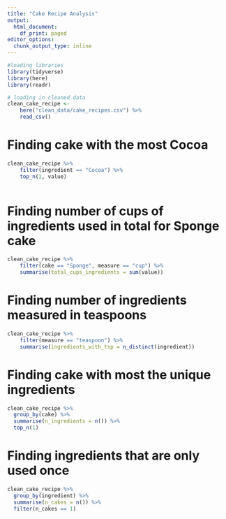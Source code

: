 ```yaml
---
title: "Cake Recipe Analysis"
output:
  html_document:
    df_print: paged
editor_options:
  chunk_output_type: inline
---
```


```r
#loading libraries
library(tidyverse)
library(here)
library(readr)

# loading in cleaned data
clean_cake_recipe <-
    here("clean_data/cake_recipes.csv") %>% 
    read_csv()


```

# Finding cake with the most Cocoa

```r
clean_cake_recipe %>% 
    filter(ingredient == "Cocoa") %>% 
    top_n(1, value)
    
```

# Finding number of cups of ingredients used in total for Sponge cake
```r
clean_cake_recipe %>% 
    filter(cake == "Sponge", measure == "cup") %>% 
    summarise(total_cups_ingredients = sum(value))
```

# Finding number of ingredients measured in teaspoons
```r
clean_cake_recipe %>% 
    filter(measure == "teaspoon") %>% 
    summarise(ingredients_with_tsp = n_distinct(ingredient))
```

# Finding cake with most the unique ingredients
```r
clean_cake_recipe %>%
  group_by(cake) %>%
  summarise(n_ingredients = n()) %>%
  top_n(1)
```


# Finding ingredients that are only used once
```r
clean_cake_recipe %>%
  group_by(ingredient) %>%
  summarise(n_cakes = n()) %>% 
  filter(n_cakes == 1)
```


